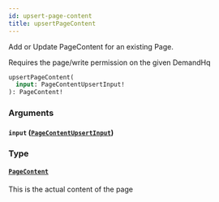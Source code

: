 ```yaml
---
id: upsert-page-content
title: upsertPageContent
---
```



Add or Update PageContent for an existing Page.

Requires the page/write permission on the given DemandHq


```graphql
upsertPageContent(
  input: PageContentUpsertInput!
): PageContent!

```


### Arguments

#### `input` ([`PageContentUpsertInput`](/developers/demandhq-apis/demand-api/graphql/reference/inputs/page-content-upsert-input))




### Type

#### [`PageContent`](/developers/demandhq-apis/demand-api/graphql/reference/objects/page-content) 

This is the actual content of the page





